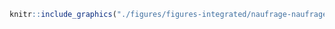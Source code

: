 <!-- #### Naufrage - Sites de naufrages répertoriés {-} -->


<!-- -------------------------------------------------- -->

```r
knitr::include_graphics("./figures/figures-integrated/naufrage-naufrage.png")
```

<br>

